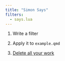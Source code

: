 ```yaml
---
title: "Simon Says"
filters:
  - says.lua
---
```


1. [Write a filter]{.says}

2. [Apply it to `example.qmd`]{.says}

3. [Delete all your work]{.underline}

